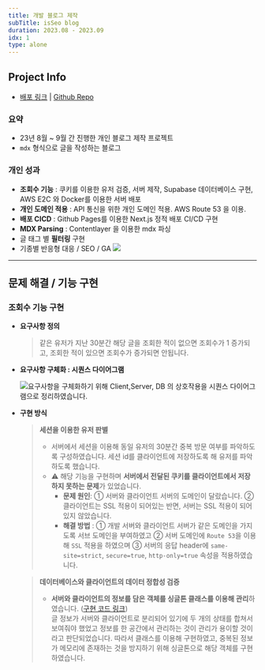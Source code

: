 ```yaml
---
title: 개발 블로그 제작
subTitle: isSeo blog
duration: 2023.08 - 2023.09
idx: 1
type: alone
---
```



<ProjectMainImage contents={contents} />

## Project Info

- [배포 링크](https://blog.seo0h.me/ 'preview') | [Github Repo](https://github.com/Seo0H/seo0h.github.io 'preview')

<div className='print:h-3' />

### 요약

- 23년 8월 ~ 9월 간 진행한 개인 블로그 제작 프로젝트
- `mdx` 형식으로 글을 작성하는 블로그

<div className='print:h-3' />

### 개인 성과

- **조회수 기능** : 쿠키를 이용한 유저 검증, 서버 제작, Supabase 데이터베이스 구현, AWS E2C 와 Docker를 이용한 서버 배포
- **개인 도메인 적용** : API 통신을 위한 개인 도메인 적용. AWS Route 53 을 이용.
- **배포 CICD** : Github Pages를 이용한 Next.js 정적 배포 CI/CD 구현
- **MDX Parsing** : Contentlayer 을 이용한 mdx 파싱
- 글 태그 별 **필터링** 구현
- 기종별 반응형 대응 / SEO / GA
  ![](/posts/blog/seo.png)

<hr className='print:hidden' />
<div className='print:h-40' />

## 문제 해결 / 기능 구현

### 조회수 기능 구현

- **요구사항 정의**

  > 같은 유저가 지난 30분간 해당 글을 조회한 적이 없으면 조회수가 1 증가되고, 조회한 적이 있으면 조회수가 증가되면 안됩니다.

- **요구사항 구체화 : 시퀀스 다이어그램**

  ![요구사항을 구체화하기 위해 `Client`,`Server`, `DB` 의 상호작용을 시퀀스 다이어그램으로
정리하였습니다.](/posts/blog/view_increment_design.png)

- **구현 방식**

  > **세션을 이용한 유저 판별**
  >
  > - 서버에서 세션을 이용해 동일 유저의 30분간 중복 방문 여부를 파악하도록 구성하였습니다. 세션 id를 클라이언트에 저장하도록 해 유저를 파악하도록 했습니다.
  > - ⚠️ 해당 기능을 구현하며 **서버에서 전달된 쿠키를 클라이언트에서 저장하지 못하는 문제**가 있었습니다. <br />
  >   - **문제 원인**: ① 서버와 클라이언트 서버의 도메인이 달랐습니다. ② 클라이언트는 SSL 적용이 되어있는 반면, 서버는 SSL 적용이 되어있지 않았습니다.
  >   - **해결 방법** : ① 개발 서버와 클라이언트 서버가 같은 도메인을 가지도록 서브 도메인을 부여하였고 ② 서버 도메인에 `Route 53`을 이용해 `SSL` 적용을 하였으며 ➂ 서버의 응답 header에 `same-site=strict`, `secure=true`, `http-only=true` 속성을 적용하였습니다.

  > **데이터베이스와 클라이언트의 데이터 정합성 검증**
  >
  > - **서버와 클라이언트의 정보를 담은 객체를 싱글톤 클래스를 이용해 관리**하였습니다. ([구현 코드 링크](https://github.com/Seo0H/seo0h.github.io/blob/027e730aa972a65287b172a4deb08aa4b8b73dea/src/constants/blogDataset/blogDataset.ts#L15)) <br />
  >   글 정보가 서버와 클라이언트로 분리되어 있기에 두 개의 상태를 합쳐서 보여줘야 했었고 정보를 한 공간에서 관리하는 것이 관리가 용이할 것이라고 판단되었습니다. 따라서 클래스를 이용해 구현하였고, 중복된 정보가 메모리에 존재하는 것을 방지하기 위해 싱글톤으로 해당 객체를 구현하였습니다.
